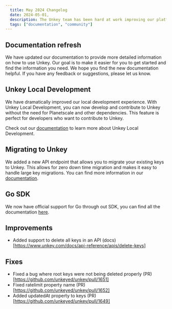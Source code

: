 ```yaml
---
  title: May 2024 Changelog
  date: 2024-05-01,
  description: The Unkey team has been hard at work improving our platform. Here are the latest updates for May 2024.
  tags: ["documentation", "community"]
---
```


## Documentation refresh

We have updated our documentation to provide more detailed information on how to use Unkey. Our goal is to make it easier for you to get started and find the information you need. We hope you find the new documentation helpful. If you have any feedback or suggestions, please let us know.

## Unkey Local Development

We have dramatically improved our local development experience. With Unkey Local Development, you can now develop and contribute to Unkey without the need for Planetscale and other dependencies. This feature is perfect for developers who want to contribute to Unkey.

Check out our [documentation](https://www.unkey.com/docs/contributing/getting-started) to learn more about Unkey Local Development.

## Migrating to Unkey

We added a new API endpoint that allows you to migrate your existing keys to Unkey. This allows for zero down time migration and makes it easy to handle large key migrations. You can find more information in our [documentation](https://www.unkey.com/docs/migrations/keys).

## Go SDK

We now have official support for Go through out SDK, you can find all the documentation [here](https://www.unkey.com/docs/libraries/go/overview).

## Improvements

- Added support to delete all keys in an API (docs)[https://www.unkey.com/docs/api-reference/apis/delete-keys]

## Fixes

- Fixed a bug where root keys were not being deleted properly (PR)[https://github.com/unkeyed/unkey/pull/1651]
- Fixed ratelimit property name (PR)[https://github.com/unkeyed/unkey/pull/1652]
- Added updatedAt property to keys (PR)[https://github.com/unkeyed/unkey/pull/1649]
